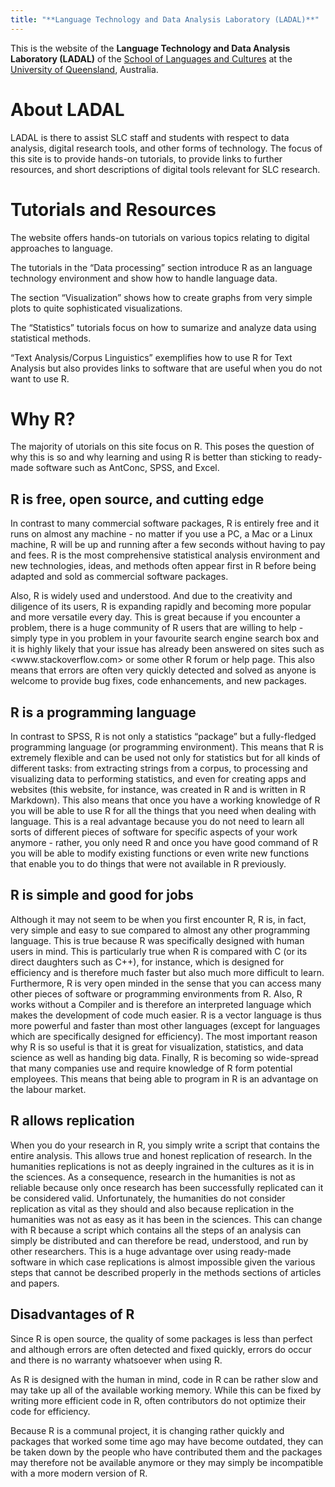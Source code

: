 ```yaml
---
title: "**Language Technology and Data Analysis Laboratory (LADAL)**"
---
```



This is the website of the **Language Technology and Data Analysis Laboratory (LADAL)** of the [School of Languages and Cultures](https://languages-cultures.uq.edu.au/) at the [University of Queensland](https://www.uq.edu.au/), Australia.


# About LADAL 

LADAL is there to assist SLC staff and students with respect to data analysis, digital research tools, and other forms of technology. The focus of this site is to provide hands-on tutorials, to provide links to further resources, and short descriptions of digital tools relevant for SLC research.

# Tutorials and Resources

The website offers hands-on tutorials on various topics relating to digital approaches to language. 

The tutorials in the "Data processing" section introduce R as an language technology environment and show how to handle language data.

The section "Visualization" shows how to create graphs from very simple plots to quite sophisticated visualizations.

The "Statistics" tutorials focus on how to sumarize and analyze data using statistical methods.

"Text Analysis/Corpus Linguistics" exemplifies how to use R for Text Analysis but also provides links to software that are useful when you do not want to use R.

# Why R?

The majority of utorials on this site focus on R. This poses the question of why this is so and why learning and using R is better than sticking to ready-made software such as AntConc, SPSS, and Excel.

## R is free, open source, and cutting edge

In contrast to many commercial software packages, R is entirely free and it runs on almost any machine - no matter if you use a PC, a Mac or a Linux machine, R will be up and running after a few seconds without having to pay and fees. R is the most comprehensive statistical analysis environment and new technologies, ideas, and methods often appear first in R before being adapted and sold as commercial software packages.

Also, R is widely used and understood. And due to the creativity and diligence of its users, R is expanding rapidly and becoming more popular and more versatile every day. This is great because if you encounter a problem, there is a huge community of R users that are willing to help - simply type in you problem in your favourite search engine search box and it is highly likely that your issue has already been answered on sites such as <www.stackoverflow.com> or some other R forum or help page. This also means that errors are often very quickly detected and solved as anyone is welcome to provide bug fixes, code enhancements, and new packages.

## R is a programming language 

In contrast to SPSS, R is not only a statistics "package" but a fully-fledged programming language (or programming environment). This means that R is extremely flexible and can be used not only for statistics but for all kinds of different tasks: from extracting strings from a corpus, to processing and visualizing data to performing statistics, and even for creating apps and websites (this website, for instance, was created in R and is written in R Markdown).
This also means that once you have a working knowledge of R you will be able to use R for all the things that you need when dealing with language. This is a real advantage because you do not need to learn all sorts of different pieces of software for specific aspects of your work anymore - rather, you only need R and once you have good command of R you will be able to modify existing functions or even write new functions that enable you to do things that were not available in R previously.

## R is simple and good for jobs

Although it may not seem to be when you first encounter R, R is, in fact, very simple and easy to sue compared to almost any other programming language. This is true because R was specifically designed with human users in mind. This is particularly true when R is compared with C (or its direct daughters such as C++), for instance, which is designed for efficiency and is therefore much faster but also much more difficult to learn.
Furthermore, R is very open minded in the sense that you can access many other pieces of software or programming environments from R. Also, R works without a Compiler and is therefore an interpreted language which makes the development of code much easier. R is a vector language is thus more powerful and faster than most other languages (except for languages which are specifically designed for efficiency).
The most important reason why R is so useful is that it is great for visualization, statistics, and data science as well as handing big data. 
Finally, R is becoming so wide-spread that many companies use and require knowledge of R form potential employees. This means that being able to program in R is an advantage on the labour market. 

## R allows replication

When you do your research in R, you simply write a script that contains the entire analysis. This allows true and honest replication of research. In the humanities replications is not as deeply ingrained in the cultures as it is in the sciences. As a consequence, research in the humanities is not as reliable because only once research has been successfully replicated can it be considered valid.  Unfortunately, the humanities do not consider replication as vital as they should and also because replication in the humanities was not as easy as it has been in the sciences. This can change with R because a script which contains all the steps of an analysis can simply be distributed and can therefore be read, understood, and run by other researchers. This is a huge advantage over using ready-made software in which case replications is almost impossible given the various steps that cannot be described properly in the methods sections of articles and papers.

## Disadvantages of R 
Since R is open source, the quality of some packages is less than perfect and although errors are often detected and fixed quickly, errors do occur and there is no warranty whatsoever when using R. 

As R is designed with the human in mind, code in R can be rather slow and may take up all of the available working memory. While this can be fixed by writing more efficient code in R, often contributors do not optimize their code for efficiency. 

Because R is a communal project, it is changing rather quickly and packages that worked some time ago may have become outdated, they can be taken down by the people who have contributed them and the packages may therefore not be available anymore or they may simply be incompatible with a more modern version of R.


